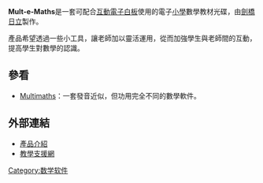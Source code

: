 {{Unreferenced|time=2018-09-29T06:27:27+00:00}}
'''Mult-e-Maths'''是一套可配合[[互動電子白板|互動電子白板]]使用的電子[[小學|小學]]數學教材光碟，由[[劍橋日立|劍橋日立]]製作。

產品希望透過一些小工具，讓老師加以靈活運用，從而加強學生與老師間的互動，提高學生對數學的認識。

== 參看 ==
* [[Multimaths|Multimaths]]：一套發音近似，但功用完全不同的數學軟件。

== 外部連結 ==
* [https://web.archive.org/web/20061005030104/http://www.cambridge-hitachi.com/products/primary/multemaths/ 產品介紹]
* [https://web.archive.org/web/20061005030828/http://www.cambridge-hitachi.com/products/primary/multemaths/multemaths-site/ 教學支援網]

{{數學軟件小作品}} 
{{compu-soft-stub}}

[[Category:数学软件|Category:数学软件]]